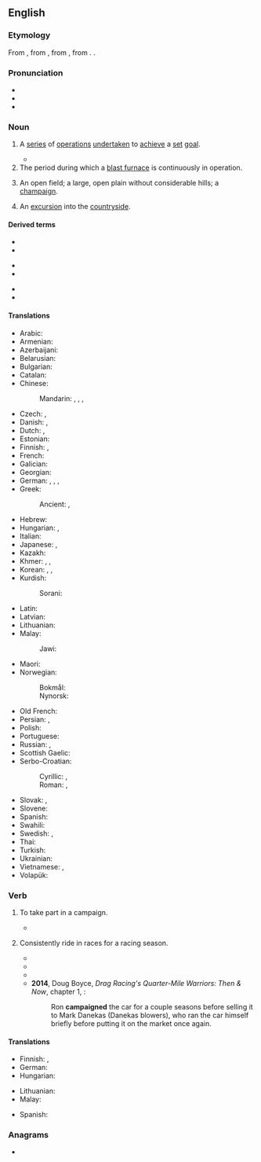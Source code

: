 ==English==
{{wikipedia}}

===Etymology===
From {{etyl|fr|en}} {{m|fr|campagne}}, from {{etyl|it|en}} {{m|it|campagna||field, military operation}}, from {{etyl|LL.|en}} {{m|la|campānia||open country, battlefield}}, from {{etyl|la|en}} {{m|la|campus||field}}. {{doublet|en|champagne}}.

===Pronunciation===
* {{IPA|/kæmˈpeɪn/|/kəmˈpeɪn/|lang=en}}
* {{audio|en-us-campaign.ogg|Audio (GA)|lang=en}}
* {{rhymes|eɪn|lang=en}}

===Noun===
{{en-noun}}

# A [[series]] of [[operation]]s [[undertaken]] to [[achieve]] a [[set]] [[goal]].
#: {{ux|en|an election '''campaign'''}}
#: {{ux|en|a military '''campaign'''}}
#: {{ux|en|The company is targeting children in their latest advertising '''campaign'''.}}
#* {{quote-journal
|lang=en
|date=April 9, 2012
|author=Mandeep Sanghera
|title=Tottenham 1 - 2 Norwich
|work=BBC Sport
|url=http://www.bbc.co.uk/sport/0/football/17581358
|page=
|passage=The Canaries went ahead when the home defence failed to clear their lines and Pilkington was on hand to slide in his eighth goal of the '''campaign'''.}}
# The period during which a [[blast furnace]] is continuously in operation.
# {{lb|en|obsolete}} An open field; a large, open plain without considerable hills; a [[champaign]].
#: {{rfquotek|Grath}}
# {{lb|en|obsolete}} An [[excursion]] into the [[countryside]].

====Derived terms====
{{rel-top3|Terms derived from ''campaign'' (noun)}}
* {{l|en|advertising campaign}}
* {{l|en|election campaign}}
{{rel-mid3}}
* {{l|en|military campaign}}
* {{l|en|political campaign}}
{{rel-mid3}}
* {{l|en|rumor campaign}}
* {{l|en|whisper campaign}}
{{rel-bottom}}

====Translations====
{{trans-top|series of operations undertaken to achieve a set goal}}
* Arabic: {{t|ar|حَمْلَة|f}}
* Armenian: {{t+|hy|արշավ}}
* Azerbaijani: {{t|az|kampaniya}}
* Belarusian: {{t|be|кампа́нія|f|sc=Cyrl}}
* Bulgarian: {{t+|bg|кампа́ния|f|sc=Cyrl}}
* Catalan: {{t+|ca|campanya|f}}
* Chinese:
*: Mandarin: {{t+|cmn|活動|sc=Hani}}, {{t+|cmn|活动|tr=huódòng|sc=Hani}}, {{t+|cmn|戰役|sc=Hani}}, {{t+|cmn|战役|tr=zhànyì|sc=Hani}} {{qualifier|military}}
* Czech: {{t|cs|tažení|n}} {{qualifier|military}}, {{t+|cs|kampaň|f}} {{qualifier|advertising, political}}
* Danish: {{t|da|kampagne|c}}, {{t|da|felttog|n}} {{qualifier|military}}
* Dutch: {{t+|nl|campagne|f}}, {{t+|nl|veldtocht|m}}
* Estonian: {{t|et|kampaania}}
* Finnish: {{t+|fi|kampanja}} {{q|usually non-military}}, {{t|fi|sotaretki}} {{q|usually military}}
* French: {{t+|fr|campagne|f}}
* Galician: {{t+|gl|campaña|f}}
* Georgian: {{t-needed|ka}}
* German: {{t+|de|Einsatz|m}}, {{t+|de|Feldzug|m}}, {{t|de|Heereszug|m}}, {{t+|de|Kampagne|f}}
* Greek:
*: Ancient: {{t|grc|στρατεία|f}} {{qualifier|military}}, {{t|grc|ἐριθεία|f}} {{qualifier|political}}
* Hebrew: {{t+|he|מַעֲרָכָה|f|tr=ma'arakha|sc=Hebr}}
* Hungarian: {{t+|hu|kampány}}, {{t+|hu|hadjárat}}
* Italian: {{t+|it|campagna|f}}
* Japanese: {{t+|ja|キャンペーン|tr=kyanpēn|sc=Jpan}}, {{t+|ja|戦役|tr=せんえき、seneki}}
* Kazakh: {{t|kk|науқан|sc=Cyrl}}
* Khmer: {{t|km|យុទ្ធការ}}, {{t+|km|ចលនា}}, {{t|km|ការឃោសនា}}
* Korean: {{t+|ko|캠페인}}, {{t+|ko|전역}} {{qualifier|military}}, {{t+|ko|깜빠니아}} {{qualifier|North Korea}}
* Kurdish:
*: Sorani: {{t|ckb|حه‌مله‌|sc=ku-Arab}}
{{trans-mid}}
* Latin: {{t|la|prensātiō|f}} {{qualifier|political}}
* Latvian: {{t|lv|kampaņa|f}}
* Lithuanian: {{t|lt|kampanija|f}}
* Malay: {{t+|ms|kempen}}
*: Jawi: {{t|ms|کيمڤين|sc=Arab}}
* Maori: {{t|mi|whakamataaratanga  }}
* Norwegian:
*: Bokmål: {{t|nb|kampanje|m}}
*: Nynorsk: {{t|nn|kampanje|m}}
* Old French: {{t|fro|cumpaigne|f}}
* Persian: {{t+|fa|کارزار|tr=kârzâr|sc=fa-Arab}}, {{t|fa|کمپین|tr=kampeyn|sc=fa-Arab}}
* Polish: {{t+|pl|kampania|f}}
* Portuguese: {{t+|pt|campanha|f}}
* Russian: {{t+|ru|кампа́ния|f}}, {{t+|ru|похо́д|m}} {{qualifier|military, also}}
* Scottish Gaelic: {{t|gd|iomairt|f}}
* Serbo-Croatian:
*: Cyrillic: {{t|sh|кампања|sc=Cyrl}}, {{t|sh|поход|sc=Cyrl}}
*: Roman: {{t+|sh|kampanja}}, {{t+|sh|pohod}}
* Slovak: {{t|sk|kampaň|f}}, {{t|sk|ťaženie|n}} {{qualifier|military}}
* Slovene: {{t|sl|kampanja|f}}
* Spanish: {{t+|es|campaña|f}}
* Swahili: {{t+|sw|kampeni}}
* Swedish: {{t+|sv|kampanj}}, {{qualifier|military}} {{t|sv|fälttåg|n}}
* Thai: {{t-needed|th}}
* Turkish: {{t+|tr|kampanya}}
* Ukrainian: {{t+|uk|кампа́нія|f|sc=Cyrl}}
* Vietnamese: {{t+|vi|chiến dịch}} {{qualifier|military}}, {{t+|vi|vận động}}
* Volapük: {{qualifier|military}} {{t|vo|krigagoläd}}
{{trans-bottom}}

===Verb===
{{en-verb}}

# {{lb|en|intransitive}} To take part in a campaign.
#: {{ux|en|She '''campaigned''' for better social security.}}
#* {{quote-journal
|lang=en
|date=April 19, 2012
|author=Josh Halliday
|title=Free speech haven or lawless cesspool – can the internet be civilised?
|work=the Guardian
|url=http://www.guardian.co.uk/technology/2012/apr/19/free-speech-haven-lawless-cesspool
|page=
|passage=But the purported rise in violent videos online has led some MPs to '''campaign''' for courts to have more power to remove or block material on YouTube. The Labour MP Heidi Alexander said she was appalled after a constituent was robbed at knifepoint, and the attackers could be found brandishing weapons and rapping about gang violence online.}}
# {{lb|en|transitive}} Consistently ride in races for a racing season.
#* {{quote-journal|lang=en|work=Yachting|title=Jack King: Merrythought|year=1983|month=May|volume=153|number=5|page=110|passage=After modifying her for ocean racing, he '''campaigned''' her for three years, and in 1975, donated her to the U.S. Naval Academy.}}
#* {{quote-book|lang=en|title=The colonial quarter race horse|author=Alexander Mackay-Smith|year=1983|page=14|passage=The "more curious" were the affluent planters who bred and '''campaigned''' race horses in quarter races, the only form of racing practiced in the Virginia colony during the first 125 years of its existence.}}
#* {{quote-book|lang=en|title=Mustang Race Cars|author=John Albert Craft|year=2002|page=124|ISBN=0760311080|passage=Holman & Moody built more Mustangs than just the Mickey Thompson cars. One in that number was this red 302-powered 1969 Sportsroof. It was '''campaigned''' by David Pearson and Bobby Allison during the 1969 through 1972 seasons.}}
#* '''2014''', Doug Boyce, ''Drag Racing's Quarter-Mile Warriors: Then & Now'', chapter 1, {{gbooks|q=campaigned|id=Y0T7AwAAQBAJ|pg=31}}:
#*: Ron '''campaigned''' the car for a couple seasons before selling it to Mark Danekas (Danekas blowers), who ran the car himself briefly before putting it on the market once again.

====Translations====
{{trans-top|to take part in a campaign}}
* Finnish: {{t|fi|kampanjoida}}, {{t+|fi|sotia}} {{qualifier|military}}
* German: {{t+|de|einsetzen|alt=sich einsetzen}} {{qualifier|''for'': für}}
* Hungarian: {{t|hu|kampányol}}
{{trans-mid}}
* Lithuanian: {{t+|lt|dalyvauti}} {{t|lt|kampanijoje}}
* Malay: {{t|ms|berkempen}}
{{trans-bottom}}

{{checktrans-top}}
* Spanish: {{t+check|es|sondear}}
{{trans-mid}}
{{trans-bottom}}

===Anagrams===
* {{anagrams|en|a=aacgimnp|pangamic|panmagic}}